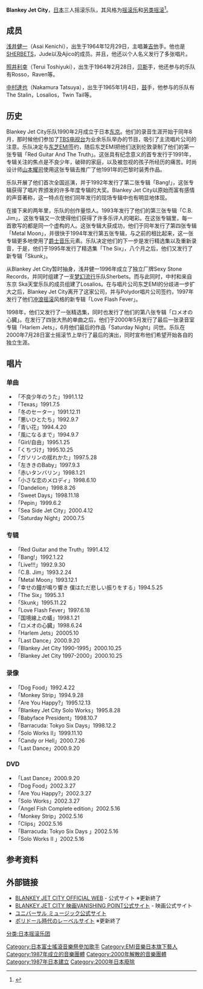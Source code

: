 {{refimprove|time=2017-03-05T11:08:09+00:00}}
{{Infobox musical artist
| name                = Blankey Jet City
| image                 =
| caption            =
| background          = group_or_band
| origin              = {{JPN}}
| genre               = [[摇滚乐|摇滚乐]]、[[另类摇滚|另类摇滚]]
| years_active        = 1987–2000
| label               = [[东芝EMI|东芝EMI]] (1990 - 1997) <br/>[[Polydor|Polydor]] (1997 - 2000)
| associated_acts     = [[Ajico|Ajico]]<br/>[[Friction_(band)|Friction]]<br/>[[Rosso_(band)|Rosso]]<br/>Jude<br/>Losalios<br/>Sherbets
| website                 = [http://bjc.wilddisk.com// 官方网站]
| current_members     = [[浅井健一|浅井健一]]<br/>[[照井利幸|照井利幸]]<br/>[[中村達也|中村達也]]
| past_members        = 
}}

'''Blankey Jet City'''，[[日本|日本]]三人摇滚乐队，其风格为[[摇滚乐|摇滚乐]]和[[另类摇滚|另类摇滚]]<ref>{{cite web |url=http://music.goo.ne.jp/artist/ARTLISD1000492/index.html |title=Blankey Jet City |publisher=goo |accessdate=2009-10-17 |language=ja |deadurl=yes |archiveurl=https://web.archive.org/web/20090131145141/http://music.goo.ne.jp/artist/ARTLISD1000492/index.html |archivedate=2009-01-31 }}</ref>。
==成员==
[[浅井健一|浅井健一]]（Asai Kenichi），出生于1964年12月29日，主唱兼[[吉他|吉他]]手。他也是[[SHERBETS|SHERBETS]]，Jude以及Ajico的成员。并且，他还以个人名义发行了多张唱片。

[[照井利幸|照井利幸]]（Terui Toshiyuki），出生于1964年2月28日，[[電貝斯|贝斯]]手，他还参与的乐队有Rosso，Raven等。

[[中村達也|中村達也]]（Nakamura Tatsuya），出生于1965年1月4日，[[鼓|鼓]]手，他参与的乐队有The Stalin，Losalios，Twin Tail等。

==历史==
Blankey Jet City乐队1990年2月成立于日本[[东京|东京]]。他们的录音生涯开始于同年8月，那时候他们参加了[[TBS电视台|TBS电视台]]为业余乐队举办的节目，吸引了主流唱片公司的注意。乐队决定与[[东芝EMI|东芝EMI]]签约，随后东芝EMI把他们送到伦敦录制了他们的第一张专辑「Red Guitar And The Truth」。这张具有纪念意义的首专发行于1991年，专辑关注的焦点是不良少年，破碎的家庭，以及被忽视的孩子所经历的痛苦。时尚设计师[[山本耀司|山本耀司]]使用这张专辑去推广了他1991年的巴黎时装秀作品。

乐队开展了他们首次全国巡演，并于1992年发行了第二张专辑「Bang!」，这张专辑获得了唱片界颁发的许多年度专辑的大奖。Blankey Jet City以原始而富有感情的声音著称，这一特点在他们同年发行的现场专辑中也有明显地体现。

在接下来的两年里，乐队的创作量惊人。1993年发行了他们的第三张专辑「C.B. Jim」，这张专辑又一次使得他们获得了许多乐评人的喝彩。在这张专辑里，每一首歌写的都是同一个虚构的人。这张专辑大获成功，他们于同年发行了第四张专辑「Metal Moon」，并很快于1994年发行第五张专辑，与之前的相比起来，这一张专辑更多地使用了[[爵士音乐|爵士音乐]]元素。乐队决定他们的下一步是发行精选集以及重新录音，于是，他们于1995年发行了精选集「The Six」，八个月之后，他们又发行了新专辑「Skunk」。

从Blankey Jet City暂时抽身，浅井健一1996年成立了独立厂牌Sexy Stone Records，并同时组建了一支[[梦幻流行|梦幻流行]]乐队Sherbets。而与此同时，中村和来自东京 Ska天堂乐队的成员组建了Losalios。在与唱片公司东芝EMI的分歧进一步扩大之后，Blankey Jet City离开了这家公司，并与Polydor唱片公司签约，1997年发行了他们[[冲浪摇滚|冲浪摇滚]]风格的新专辑「Love Flash Fever」。

1998年，他们又发行了一张精选集，同时也发行了他们的第八张专辑「ロメオの心臓」。在发行了四张大热的单曲之后，他们于2000年5月发行了最后一张录音室专辑「Harlem Jets」，6月他们最后的作品「Saturday Night」问世。乐队在2000年7月28日富士摇滚节上举行了最后的演出，同时宣布他们希望开始各自的独立生涯。

==唱片==
===单曲===
*「不良少年のうた」1991.1.12
*「Texas」1991.7.5
*「冬のセーター」1991.12.11
*「悪いひとたち」1992.9.7
*「青い花」1994.4.20
*「風になるまで」1994.9.7
*「Girl/自由」1995.1.25
*「くちづけ」1995.10.25
*「ガソリンの揺れかた」1997.5.28
*「左ききのBaby」1997.9.3
*「赤いタンバリン」1998.1.21
*「小さな恋のメロディ」1998.6.10
*「Dandelion」1998.8.26
*「Sweet Days」1998.11.18
*「Pepin」1999.6.2
*「Sea Side Jet City」2000.4.12
*「Saturday Night」2000.7.5

===专辑===
*「Red Guitar and the Truth」1991.4.12
*「Bang!」1992.1.22
*「Live!!!」1992.9.30
*「C.B. Jim」1993.2.24
*「Metal Moon」1993.12.1
*「幸せの鐘が鳴り響き 僕はただ悲しい振りをする」1994.5.25
*「The Six」1995.3.1
*「Skunk」1995.11.22
*「Love Flash Fever」1997.6.18
*「国境線上の蟻」1998.1.21
*「ロメオの心臓」1998.6.24
*「Harlem Jets」20005.10
*「Last Dance」2000.9.20
*「Blankey Jet City 1990-1995」2000.10.25
*「Blankey Jet City 1997-2000」2000.10.25

===录像===
*「Dog Food」1992.4.22
*「Monkey Strip」1994.9.28
*「Are You Happy?」1995.12.13
*「Blankey Jet City Solo Works」1995.8.28
*「Babyface President」1998.10.7
*「Barracuda: Tokyo Six Days」1998.12.2
*「Solo Works II」1999.11.10
*「Candy or Hell」2000.7.26
*「Last Dance」2000.9.20

===DVD===
*「Last Dance」2000.9.20
*「Dog Food」2002.3.27
*「Are You Happy?」2002.3.27
*「Solo Works」2002.3.27
*「Angel Fish Complete edition」2002.5.16
*「Monkey Strip」2002.5.16
*「Clips」2002.5.16
*「Barracuda: Tokyo Six Days 」2002.5.16
*「Solo Works II 」2002.5.16 

==参考资料==
{{reflist}}

==外部链接==
* [http://bjc.wilddisk.com/ BLANKEY JET CITY OFFICIAL WEB] {{Wayback|url=http://bjc.wilddisk.com/ |date=20210126161030 }} - 公式サイト ※更新終了
* [http://bjc-vp.com// BLANKEY JET CITY 映画VANISHING POINT公式サイト] {{Wayback|url=http://bjc-vp.com// |date=20120916153245 }} - 映画公式サイト
* [https://www.universal-music.co.jp/blankey-jet-city/ ユニバーサル ミュージック公式サイト] {{Wayback|url=https://www.universal-music.co.jp/blankey-jet-city/ |date=20210316145909 }}
* [https://www.universal-music.co.jp/blankey-jet-city/ ポリドール時代のレーベルサイト] {{Wayback|url=https://www.universal-music.co.jp/blankey-jet-city/ |date=20210316145909 }}※更新終了

{{DEFAULTSORT:Blankey Jet City}}
[[分类:日本摇滚乐团|分类:日本摇滚乐团]]
[[Category:日本富士搖滾音樂祭參加歌手|Category:日本富士搖滾音樂祭參加歌手]]
[[Category:EMI音樂日本旗下藝人|Category:EMI音樂日本旗下藝人]]
[[Category:1987年成立的音樂團體|Category:1987年成立的音樂團體]]
[[Category:2000年解散的音樂團體|Category:2000年解散的音樂團體]]
[[Category:1987年日本建立|Category:1987年日本建立]]
[[Category:2000年日本廢除|Category:2000年日本廢除]]